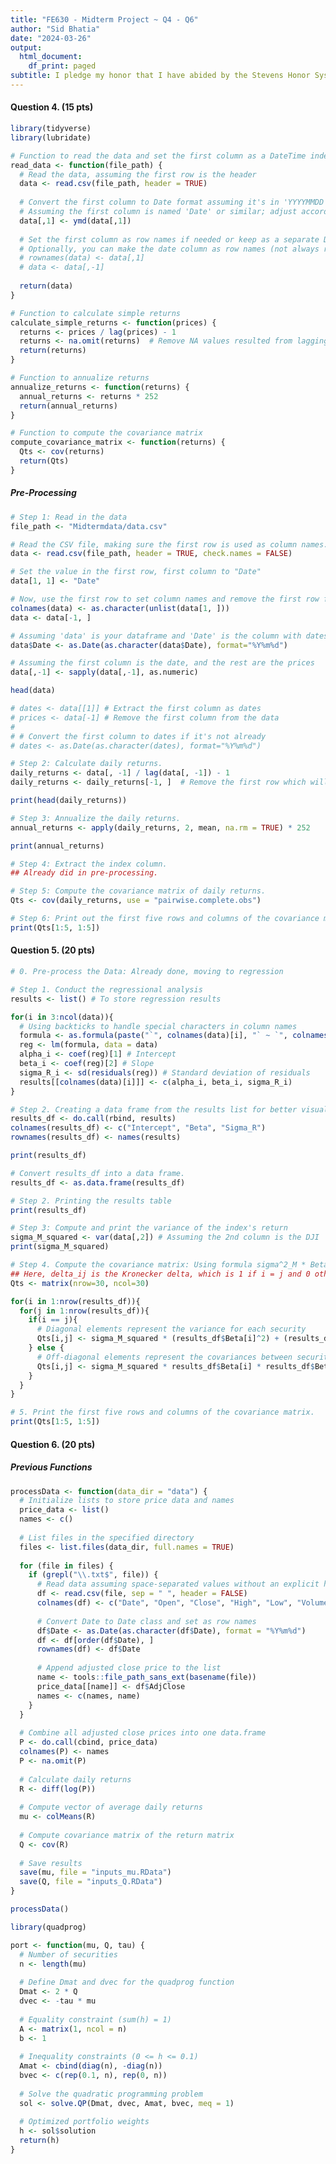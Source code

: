 ```yaml
---
title: "FE630 - Midterm Project ~ Q4 - Q6"
author: "Sid Bhatia"
date: "2024-03-26"
output:
  html_document:
    df_print: paged
subtitle: I pledge my honor that I have abided by the Stevens Honor System.
---
```


#### Question 4. (15 pts)

```r
library(tidyverse)
library(lubridate)

# Function to read the data and set the first column as a DateTime index
read_data <- function(file_path) {
  # Read the data, assuming the first row is the header
  data <- read.csv(file_path, header = TRUE)
  
  # Convert the first column to Date format assuming it's in 'YYYYMMDD' format
  # Assuming the first column is named 'Date' or similar; adjust accordingly
  data[,1] <- ymd(data[,1])
  
  # Set the first column as row names if needed or keep as a separate Date column
  # Optionally, you can make the date column as row names (not always recommended for time series data in R)
  # rownames(data) <- data[,1]
  # data <- data[,-1]
  
  return(data)
}

# Function to calculate simple returns
calculate_simple_returns <- function(prices) {
  returns <- prices / lag(prices) - 1
  returns <- na.omit(returns)  # Remove NA values resulted from lagging
  return(returns)
}

# Function to annualize returns
annualize_returns <- function(returns) {
  annual_returns <- returns * 252
  return(annual_returns)
}

# Function to compute the covariance matrix
compute_covariance_matrix <- function(returns) {
  Qts <- cov(returns)
  return(Qts)
}
```

##### Pre-Processing

```r
# Step 1: Read in the data
file_path <- "Midtermdata/data.csv"

# Read the CSV file, making sure the first row is used as column names.
data <- read.csv(file_path, header = TRUE, check.names = FALSE)

# Set the value in the first row, first column to "Date"
data[1, 1] <- "Date"

# Now, use the first row to set column names and remove the first row from the data
colnames(data) <- as.character(unlist(data[1, ]))
data <- data[-1, ]

# Assuming 'data' is your dataframe and 'Date' is the column with dates in YYYYMMDD format
data$Date <- as.Date(as.character(data$Date), format="%Y%m%d")

# Assuming the first column is the date, and the rest are the prices
data[,-1] <- sapply(data[,-1], as.numeric)

head(data)
```


```r
# dates <- data[[1]] # Extract the first column as dates
# prices <- data[-1] # Remove the first column from the data
# 
# # Convert the first column to dates if it's not already
# dates <- as.Date(as.character(dates), format="%Y%m%d")

# Step 2: Calculate daily returns.
daily_returns <- data[, -1] / lag(data[, -1]) - 1
daily_returns <- daily_returns[-1, ]  # Remove the first row which will be NA.

print(head(daily_returns))

# Step 3: Annualize the daily returns.
annual_returns <- apply(daily_returns, 2, mean, na.rm = TRUE) * 252

print(annual_returns)

# Step 4: Extract the index column.
## Already did in pre-processing.

# Step 5: Compute the covariance matrix of daily returns.
Qts <- cov(daily_returns, use = "pairwise.complete.obs")

# Step 6: Print out the first five rows and columns of the covariance matrix.
print(Qts[1:5, 1:5])
```

#### Question 5. (20 pts)

```r
# 0. Pre-process the Data: Already done, moving to regression

# Step 1. Conduct the regressional analysis
results <- list() # To store regression results

for(i in 3:ncol(data)){
  # Using backticks to handle special characters in column names
  formula <- as.formula(paste("`", colnames(data)[i], "` ~ `", colnames(data)[2], "`", sep = ""))
  reg <- lm(formula, data = data)
  alpha_i <- coef(reg)[1] # Intercept
  beta_i <- coef(reg)[2] # Slope
  sigma_R_i <- sd(residuals(reg)) # Standard deviation of residuals
  results[[colnames(data)[i]]] <- c(alpha_i, beta_i, sigma_R_i)
}

# Step 2. Creating a data frame from the results list for better visualization
results_df <- do.call(rbind, results)
colnames(results_df) <- c("Intercept", "Beta", "Sigma_R")
rownames(results_df) <- names(results)

print(results_df)

# Convert results_df into a data frame.
results_df <- as.data.frame(results_df)

# Step 2. Printing the results table
print(results_df)

# Step 3: Compute and print the variance of the index's return
sigma_M_squared <- var(data[,2]) # Assuming the 2nd column is the DJI
print(sigma_M_squared)

# Step 4. Compute the covariance matrix: Using formula sigma^2_M * Beta_i * Beta_j + delta_ij * sigma^2_Ri
## Here, delta_ij is the Kronecker delta, which is 1 if i = j and 0 otherwise
Qts <- matrix(nrow=30, ncol=30)

for(i in 1:nrow(results_df)){
  for(j in 1:nrow(results_df)){
    if(i == j){
      # Diagonal elements represent the variance for each security
      Qts[i,j] <- sigma_M_squared * (results_df$Beta[i]^2) + (results_df$Sigma_R[i]^2)
    } else {
      # Off-diagonal elements represent the covariances between securities
      Qts[i,j] <- sigma_M_squared * results_df$Beta[i] * results_df$Beta[j]
    }
  }
}

# 5. Print the first five rows and columns of the covariance matrix.
print(Qts[1:5, 1:5])
```

#### Question 6. (20 pts)

##### Previous Functions

```r
processData <- function(data_dir = "data") {
  # Initialize lists to store price data and names
  price_data <- list()
  names <- c()
  
  # List files in the specified directory
  files <- list.files(data_dir, full.names = TRUE)
  
  for (file in files) {
    if (grepl("\\.txt$", file)) {
      # Read data assuming space-separated values without an explicit header
      df <- read.csv(file, sep = " ", header = FALSE)
      colnames(df) <- c("Date", "Open", "Close", "High", "Low", "Volume", "AdjClose")
      
      # Convert Date to Date class and set as row names
      df$Date <- as.Date(as.character(df$Date), format = "%Y%m%d")
      df <- df[order(df$Date), ]
      rownames(df) <- df$Date
      
      # Append adjusted close price to the list
      name <- tools::file_path_sans_ext(basename(file))
      price_data[[name]] <- df$AdjClose
      names <- c(names, name)
    }
  }
  
  # Combine all adjusted close prices into one data.frame
  P <- do.call(cbind, price_data)
  colnames(P) <- names
  P <- na.omit(P)
  
  # Calculate daily returns
  R <- diff(log(P))
  
  # Compute vector of average daily returns
  mu <- colMeans(R)
  
  # Compute covariance matrix of the return matrix
  Q <- cov(R)
  
  # Save results
  save(mu, file = "inputs_mu.RData")
  save(Q, file = "inputs_Q.RData")
}

processData()
```

```r
library(quadprog)

port <- function(mu, Q, tau) {
  # Number of securities
  n <- length(mu)
  
  # Define Dmat and dvec for the quadprog function
  Dmat <- 2 * Q
  dvec <- -tau * mu
  
  # Equality constraint (sum(h) = 1)
  A <- matrix(1, ncol = n)
  b <- 1
  
  # Inequality constraints (0 <= h <= 0.1)
  Amat <- cbind(diag(n), -diag(n))
  bvec <- c(rep(0.1, n), rep(0, n))
  
  # Solve the quadratic programming problem
  sol <- solve.QP(Dmat, dvec, Amat, bvec, meq = 1)
  
  # Optimized portfolio weights
  h <- sol$solution
  return(h)
}
```


